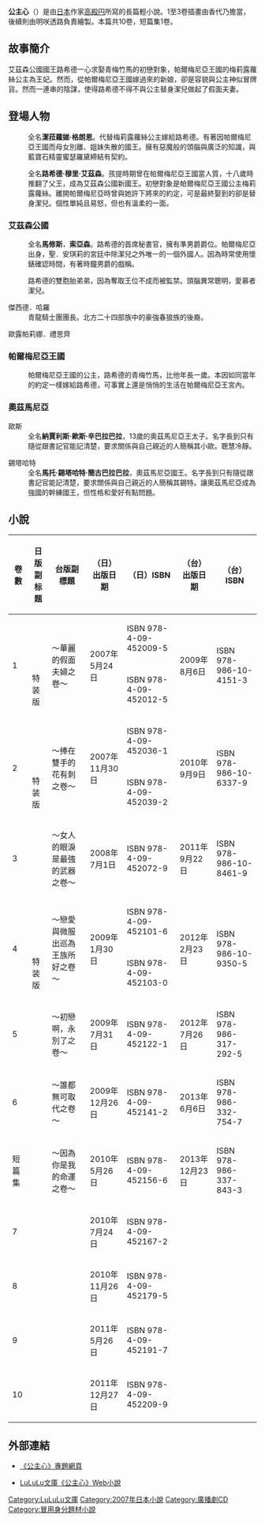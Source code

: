 {{Unreferenced|time=2017-09-26T11:23:44+00:00}}
{{Infobox animanga/Headerofja
|標題= 公主心
|圖像= 
|尺寸= 
|說明= 
|日文名稱= プリンセスハーツ
|英文名稱= 
|假名= プリンセスハーツ
|羅馬字= Princess Hearts
|類型= [[戀愛|戀愛]]、[[幻想|幻想]]、[[喜劇|喜劇]]
}}
{{Infobox animanga/Novel
|輕小說= 
|標題= 
|作者= [[高殿円|高殿円]]
|插圖= [[香代乃|香代乃]]（1-3卷）<br>[[明咲透路|明咲透路]]（4-11卷）
|出版社= {{flagicon|Japan}} [[小學館|小學館]]<br />{{flagicon|Taiwan}} [[東立出版社|東立出版社]]
|其他出版社= 
|連載雜誌= 
|label= {{flagicon|Japan}} [[LuLuLu文庫|LuLuLu文庫]]<br />{{flagicon|Taiwan}} [[東立輕小說|東立輕小說]]
|發售日= 
|開始= 2007年5月24日
|結束= 2011年12月27日
|冊數= 11卷
|話數= 
|其他= 
}}
{{Infobox animanga/RadioDrama
|媒體= 廣播劇CD
|標題= 公主心 ～華麗的假面夫婦之卷～
|製作= FIFTH AVENUE
|腳本= 
|演出= 
|廣播電台= 
|節目名稱= 
|書籍= 
|出版商= Amuse Soft Entertainment
|代理商= 
|label= 
|發售日= 2007年8月24日
|開始= 
|結束= 
|售價= 日幣3000元（含税）
|銷售數量= 
|收聽率= 
|收錄時間= 
|話數= 
|枚數= 1枚
|其他= 
}}
{{infobox animanga/Footerofja}}

'''公主心'''（{{lang|ja|プリンセスハーツ}}）是由[[日本|日本]]作家[[高殿円|高殿円]]所寫的長篇輕小說。1至3卷插畫由香代乃擔當，後續則由明咲透路負責繪製。本篇共10卷，短篇集1卷。

== 故事簡介 ==
艾茲森公國國王路希德一心求娶青梅竹馬的初戀對象，帕爾梅尼亞王國的梅莉露蘿絲公主為王妃。然而，從帕爾梅尼亞王國嫁過來的新娘，卻是容貌與公主神似冒牌貨。然而一連串的陰謀，使得路希德不得不與公主替身潔兒做起了假面夫妻。

== 登場人物 ==
;{{nihongo|潔兒|ジル||聲：[[能登麻美子|能登麻美子]]}}
:全名'''潔菈蘿娣·格朗恩'''。代替梅莉露蘿絲公主嫁給路希德。有著因帕爾梅尼亞王國而母女別離、姐妹失散的國王。擁有惡魔般的頭腦與廣泛的知識，與藍寶石精靈蜜瑟羅黛締結有契約。

;{{nihongo|路希德|ルシード||聲：[[保志總一朗|保志總一朗]]}}
:全名'''路希德‧穆里·艾茲森'''。孩提時期曾在帕爾梅尼亞王國當人質，十八歲時推翻了父王，成為艾茲森公國新國王。初戀對象是帕爾梅尼亞王國公主梅莉露蘿絲。離開帕爾梅尼亞時曾與她許下將來的約定，可是最終娶到的卻是替身潔兒。個性單純且易怒，但也有溫柔的一面。

=== 艾茲森公國 ===
;{{nihongo|馬修斯|マシアス||聲：[[石田彰|石田彰]]}}
:全名'''馬修斯．索亞森'''。路希德的首席秘書官，擁有準男爵爵位。帕爾梅尼亞出身，聖．安琪莉的宮廷中除潔兒之外唯一的一個外國人。因為時常使用懷錶確認時間，有著時鐘男爵的戲稱。

;{{nihongo|黎戴斯|リドリス||聲：[[宮田幸季|宮田幸季]]}}
:路希德的雙胞胎弟弟，因為奪取王位不成而被監禁。頭腦異常聰明，愛慕者潔兒。

;傑西德．哈羅
:青龍騎士團團長。北方二十四部族中的豪強春狼族的後裔。

;歐露帕莉娜．禮思齊

=== 帕爾梅尼亞王國 ===
;{{nihongo|梅莉露蘿絲|メリルローズ||聲：能登麻美子}}
:帕爾梅尼亞王國的公主，路希德的青梅竹馬，比他年長一歲。本因如同當年的約定一樣嫁給路希德，可事實上還是悄悄的生活在帕爾梅尼亞王宮內。

=== 奧茲馬尼亞 ===
;歐斯
:全名'''納賈利斯‧歐斯‧辛巴拉巴拉'''，13歲的奧茲馬尼亞王太子。名字長到只有隨從跟書記官能記清楚，要求關係與自己親近的人簡稱其小歐。聰慧冷靜。

;錫塔哈特
:全名'''馬托‧錫塔哈特‧簡古巴拉巴拉'''，奧茲馬尼亞國王。名字長到只有隨從跟書記官能記清楚，要求關係與自己親近的人簡稱其錫特。讓奧茲馬尼亞成為強國的幹練國王，但性格和愛好有點問題。

== 小說 ==
{| class="wikitable" style="text-align: center;font-size:small;"
|-
!卷數!!日版副标题!!台版副標題!!（日）出版日期!!（日）ISBN!!（台）出版日期!!（台）ISBN
|-
|rowspan="2"|1||{{lang|ja|～麗しの仮面夫婦の巻～}}||rowspan="2"|～華麗的假面夫婦之卷～||rowspan="2"|2007年5月24日||ISBN 978-4-09-452009-5||rowspan="2"|2009年8月6日||rowspan="2"|ISBN 978-986-10-4151-3
|-
|{{lang|ja|～麗しの仮面夫婦の巻～}}特装版||ISBN 978-4-09-452012-5
|-
|rowspan="2"|2||{{lang|ja|～両手の花には棘がある、の巻～}}||rowspan="2"|～捧在雙手的花有刺之卷～||rowspan="2"|2007年11月30日||ISBN 978-4-09-452036-1||rowspan="2"|2010年9月9日||rowspan="2"|ISBN 978-986-10-6337-9
|-
|{{lang|ja|～両手の花には棘がある、の巻～}}特装版||ISBN 978-4-09-452039-2
|-
|3||{{lang|ja|～乙女の涙は最強の武器！の巻～}}||～女人的眼淚是最強的武器之卷～||2008年7月1日||ISBN 978-4-09-452072-9||2011年9月22日||ISBN 978-986-10-8461-9
|-
|rowspan="2"|4||{{lang|ja|～～恋とお忍びは王族のたしなみの巻～}}||rowspan="2"|～戀愛與微服出巡為王族所好之卷～||rowspan="2"|2009年1月30日||ISBN 978-4-09-452101-6||rowspan="2"|2012年2月23日||rowspan="2"|ISBN 978-986-10-9350-5
|-
|{{lang|ja|～恋とお忍びは王族のたしなみの巻}}特装版||ISBN 978-4-09-452103-0
|-
|5||{{lang|ja|～初恋よ、君に永遠のさよならをの巻～}}||～初戀啊，永別了之卷～||2009年7月31日||ISBN 978-4-09-452122-1||2012年7月26日||ISBN 978-986-317-292-5
|-
|6||{{lang|ja|～誰も代わりにはなれないの巻～}}||～誰都無可取代之卷～||2009年12月26日||ISBN 978-4-09-452141-2||2013年6月6日|| ISBN 978-986-332-754-7
|-
|短篇集||{{lang|ja|～君は運命の人だからの巻～}}||～因為你是我的命運之卷～||2010年5月26日||ISBN 978-4-09-452156-6||2013年12月23日||ISBN 978-986-337-843-3
|-
|7||{{lang|ja|～今宵はせめて夫婦らしくの巻～}}|| ||2010年7月24日||ISBN 978-4-09-452167-2|| || 
|-
|8||{{lang|ja|～これが最後の恋の巻～}}|| ||2010年11月26日||ISBN 978-4-09-452179-5|| || 
|-
|9||{{lang|ja|～たとえ遠く離れていてもの巻～}}|| ||2011年5月26日||ISBN 978-4-09-452191-7|| || 
|-
|10||{{lang|ja|～大いなる愛をきみに贈ろうの巻～}}|| ||2011年12月27日||ISBN 978-4-09-452209-9|| || 
|}

== 外部連結 ==
* {{ja}} [https://web.archive.org/web/20120303150358/http://www.gagaga-lululu.jp/lululu/series/ph.html 《公主心》專題網頁]
* {{ja}} [https://web.archive.org/web/20120227213346/http://lu3.gagaga-lululu.jp/ph/ LuLuLu文庫《公主心》Web小說]

{{DEFAULTSORT:Princess Hearts}}
[[Category:LuLuLu文庫|Category:LuLuLu文庫]]
[[Category:2007年日本小說|Category:2007年日本小說]]
[[Category:廣播劇CD|Category:廣播劇CD]]
[[Category:冒用身分題材小說|Category:冒用身分題材小說]]